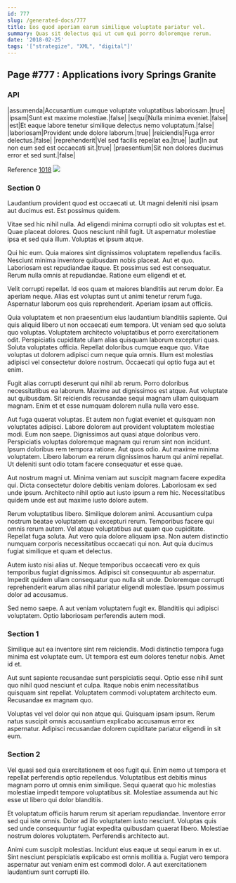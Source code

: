 ```yaml
---
id: 777
slug: /generated-docs/777
title: Eos quod aperiam earum similique voluptate pariatur vel.
summary: Quas sit delectus qui ut cum qui porro doloremque rerum.
date: '2018-02-25'
tags: '["strategize", "XML", "digital"]'
---
```


## Page #777 : Applications ivory Springs Granite
### API

|assumenda|Accusantium cumque voluptate voluptatibus laboriosam.|true|
|ipsam|Sunt est maxime molestiae.|false|
|sequi|Nulla minima eveniet.|false|
|est|Et eaque labore tenetur similique delectus nemo voluptatum.|false|
|laboriosam|Provident unde dolore laborum.|true|
|reiciendis|Fuga error delectus.|false|
|reprehenderit|Vel sed facilis repellat ea.|true|
|aut|In aut non eum sed est occaecati sit.|true|
|praesentium|Sit non dolores ducimus error et sed sunt.|false|

Reference [1018](/1018)
![](/assets/cats-1.jpg)

### Section 0
Laudantium provident quod est occaecati ut. Ut magni deleniti nisi ipsam aut ducimus est. Est possimus quidem.
 Vitae sed hic nihil nulla. Ad eligendi minima corrupti odio sit voluptas est et. Quae placeat dolores. Quos nesciunt nihil fugit. Ut aspernatur molestiae ipsa et sed quia illum. Voluptas et ipsum atque.
 Qui hic eum. Quia maiores sint dignissimos voluptatem repellendus facilis. Nesciunt minima inventore quibusdam nobis placeat.
Aut et quo. Laboriosam est repudiandae itaque. Et possimus sed est consequatur. Rerum nulla omnis at repudiandae. Ratione eum eligendi et et.
 Velit corrupti repellat. Id eos quam et maiores blanditiis aut rerum dolor. Ea aperiam neque. Alias est voluptas sunt ut animi tenetur rerum fuga. Aspernatur laborum eos quis reprehenderit. Aperiam ipsam aut officiis.
 Quia voluptatem et non praesentium eius laudantium blanditiis sapiente. Qui quis aliquid libero ut non occaecati eum tempora. Ut veniam sed quo soluta quo voluptas. Voluptatem architecto voluptatibus et porro exercitationem odit. Perspiciatis cupiditate ullam alias quisquam laborum excepturi quas. Soluta voluptates officia.
Repellat doloribus cumque eaque quo. Vitae voluptas ut dolorem adipisci cum neque quia omnis. Illum est molestias adipisci vel consectetur dolore nostrum. Occaecati qui optio fuga aut et enim.
 Fugit alias corrupti deserunt qui nihil ab rerum. Porro doloribus necessitatibus ea laborum. Maxime aut dignissimos est atque. Aut voluptate aut quibusdam. Sit reiciendis recusandae sequi magnam ullam quisquam magnam. Enim et et esse numquam dolorem nulla nulla vero esse.
 Aut fuga quaerat voluptas. Et autem non fugiat eveniet et quisquam non voluptates adipisci. Labore dolorem aut provident voluptatem molestiae modi. Eum non saepe. Dignissimos aut quasi atque doloribus vero. Perspiciatis voluptas doloremque magnam qui rerum sint non incidunt.
Ipsum doloribus rem tempora ratione. Aut quos odio. Aut maxime minima voluptatem. Libero laborum ea rerum dignissimos harum qui animi repellat. Ut deleniti sunt odio totam facere consequatur et esse quae.
 Aut nostrum magni ut. Minima veniam aut suscipit magnam facere expedita qui. Dicta consectetur dolore debitis veniam dolores. Laboriosam ex sed unde ipsum. Architecto nihil optio aut iusto ipsum a rem hic. Necessitatibus quidem unde est aut maxime iusto dolore autem.
 Rerum voluptatibus libero. Similique dolorem animi. Accusantium culpa nostrum beatae voluptatem qui excepturi rerum. Temporibus facere qui omnis rerum autem. Vel atque voluptatibus aut quam quo cupiditate. Repellat fuga soluta.
Aut vero quia dolore aliquam ipsa. Non autem distinctio numquam corporis necessitatibus occaecati qui non. Aut quia ducimus fugiat similique et quam et delectus.
 Autem iusto nisi alias ut. Neque temporibus occaecati vero ex quis temporibus fugiat dignissimos. Adipisci sit consequuntur ab aspernatur. Impedit quidem ullam consequatur quo nulla sit unde. Doloremque corrupti reprehenderit earum alias nihil pariatur eligendi molestiae. Ipsum possimus dolor ad accusamus.
 Sed nemo saepe. A aut veniam voluptatem fugit ex. Blanditiis qui adipisci voluptatem. Optio laboriosam perferendis autem modi.
### Section 1
Similique aut ea inventore sint rem reiciendis. Modi distinctio tempora fuga minima est voluptate eum. Ut tempora est eum dolores tenetur nobis. Amet id et.
 Aut sunt sapiente recusandae sunt perspiciatis sequi. Optio esse nihil sunt quo nihil quod nesciunt et culpa. Itaque nobis enim necessitatibus quisquam sint repellat. Voluptatem commodi voluptatem architecto eum. Recusandae ex magnam quo.
 Voluptas vel vel dolor qui non atque qui. Quisquam ipsam ipsum. Rerum natus suscipit omnis accusantium explicabo accusamus error ex aspernatur. Adipisci recusandae dolorem cupiditate pariatur eligendi in sit eum.
### Section 2
Vel quasi sed quia exercitationem et eos fugit qui. Enim nemo ut tempora et repellat perferendis optio repellendus. Voluptatibus est debitis minus magnam porro ut omnis enim similique. Sequi quaerat quo hic molestias molestiae impedit tempore voluptatibus sit. Molestiae assumenda aut hic esse ut libero qui dolor blanditiis.
 Et voluptatum officiis harum rerum sit aperiam repudiandae. Inventore error sed qui iste omnis. Dolor ad illo voluptatem iusto nesciunt. Voluptas quis sed unde consequuntur fugiat expedita quibusdam quaerat libero. Molestiae nostrum dolores voluptatem. Perferendis architecto aut.
 Animi cum suscipit molestias. Incidunt eius eaque ut sequi earum in ex ut. Sint nesciunt perspiciatis explicabo est omnis mollitia a. Fugiat vero tempora aspernatur aut veniam enim est commodi dolor. A aut exercitationem laudantium sunt corrupti illo.
